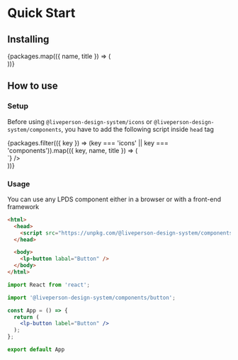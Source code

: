 

<Meta title="Docs/Quick Start" />

# Quick Start

## Installing

<TabsState>
  {packages.map(({ name, title }) => (
    <div key={name} id={name} title={title}>
      <Source language="bash" code={`yarn add ${name}`} />
    </div>
  ))}
</TabsState>

## How to use

### Setup

Before using `@liveperson-design-system/icons` or `@liveperson-design-system/components`,
you have to add the following script inside `head` tag

<TabsState>
  {packages.filter(({ key }) => (key === 'icons' || key === 'components')).map(({ key, name, title }) => (
    <div key={key} id={key} title={title}>
      <Source language="html" code={`<script src="https://unpkg.com/${name}/vendor.js"></script>`} />
    </div>
  ))}
</TabsState>

### Usage

You can use any LPDS component either in a browser or with a front-end framework

<TabsState>
  <div id="browser" title="Browser">

```html
<html>
  <head>
    <script src="https://unpkg.com/@liveperson-design-system/components/button.js" />
  </head>

  <body>
    <lp-button labal="Button" />
  </body>
</html>
```

  </div>
  <div id="framework" title="Framework (React)">

```jsx
import React from 'react';

import '@liveperson-design-system/components/button';

const App = () => {
  return (
    <lp-button label="Button" />
  );
};

export default App
```

  </div>
</TabsState>
